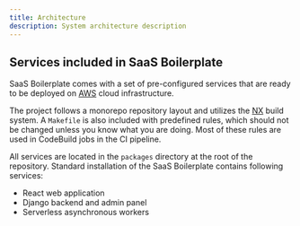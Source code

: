 ```yaml
---
title: Architecture
description: System architecture description
---
```




## Services included in SaaS Boilerplate

SaaS Boilerplate comes with a set of pre-configured services that are ready to be deployed on
[AWS](https://aws.amazon.com/) cloud infrastructure.

The project follows a monorepo repository layout and utilizes the [NX](https://nx.dev/) build system. A `Makefile` is
also included with predefined rules, which should not be changed unless you know what you are doing. Most of these rules
are used in CodeBuild jobs in the CI pipeline.

All services are located in the `packages` directory at the root of the repository. Standard installation of the
SaaS Boilerplate contains following services:

- React web application
- Django backend and admin panel
- Serverless asynchronous workers

<SystemArchitecture />

<CiCdArchitecture />
